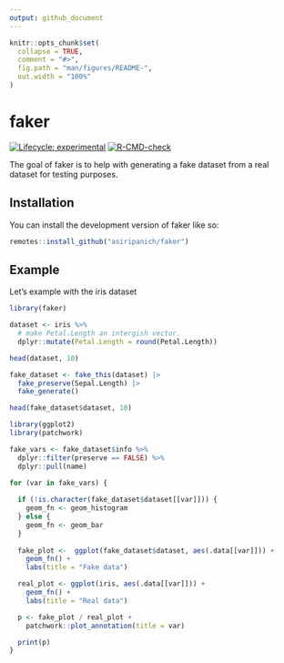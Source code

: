 ```yaml
---
output: github_document
---
```


<!-- README.md is generated from README.Rmd. Please edit that file -->

```r
knitr::opts_chunk$set(
  collapse = TRUE,
  comment = "#>",
  fig.path = "man/figures/README-",
  out.width = "100%"
)
```

# faker

<!-- badges: start -->

[![Lifecycle: experimental](https://img.shields.io/badge/lifecycle-experimental-orange.svg)](https://lifecycle.r-lib.org/articles/stages.html#experimental) [![R-CMD-check](https://github.com/asiripanich/faker/workflows/R-CMD-check/badge.svg)](https://github.com/asiripanich/faker/actions)

<!-- badges: end -->

The goal of faker is to help with generating a fake dataset from a real dataset for testing purposes.

## Installation

You can install the development version of faker like so:

``` r
remotes::install_github("asiripanich/faker") 
```

## Example

Let's example with the iris dataset

```r
library(faker)

dataset <- iris %>%
  # make Petal.Length an intergish vector.
  dplyr::mutate(Petal.Length = round(Petal.Length))

head(dataset, 10)

fake_dataset <- fake_this(dataset) |>
  fake_preserve(Sepal.Length) |>
  fake_generate()

head(fake_dataset$dataset, 10)
```

<!-- Faking a travel survey: -->

<!-- ```{r warning=FALSE} -->

<!-- library(vista) -->

<!-- vista_data <- get_vista18() -->

<!-- fake_persons <- fake_this(vista_data$trips) |> -->

<!--   fake_preserve( -->

<!--     tripid, persid, hhid, tripno, stops -->

<!--   ) |> -->

<!--   fake_generate() -->

<!-- waldo::compare( -->

<!--   vista_data$persons[seq_len(10), ], -->

<!--   fake_persons$dataset[seq_len(10), ] -->

<!-- ) -->

<!-- ``` -->

```r
library(ggplot2)
library(patchwork)

fake_vars <- fake_dataset$info %>% 
  dplyr::filter(preserve == FALSE) %>% 
  dplyr::pull(name)

for (var in fake_vars) {
  
  if (!is.character(fake_dataset$dataset[[var]])) {
    geom_fn <- geom_histogram
  } else {
    geom_fn <- geom_bar
  }
  
  fake_plot <-  ggplot(fake_dataset$dataset, aes(.data[[var]])) +
    geom_fn() +
    labs(title = "Fake data")

  real_plot <- ggplot(iris, aes(.data[[var]])) +
    geom_fn() +
    labs(title = "Real data")

  p <- fake_plot / real_plot +
    patchwork::plot_annotation(title = var)

  print(p)
}
```
